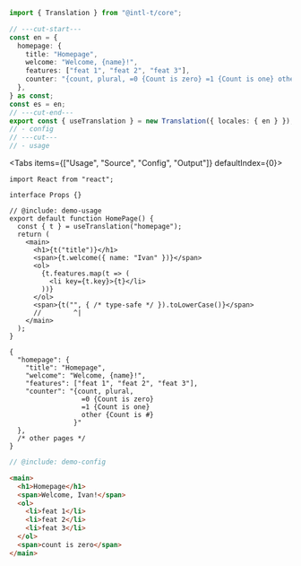<div className="hidden">

```ts twoslash include demo
import { Translation } from "@intl-t/core";

// ---cut-start---
const en = {
  homepage: {
    title: "Homepage",
    welcome: "Welcome, {name}!",
    features: ["feat 1", "feat 2", "feat 3"],
    counter: "{count, plural, =0 {Count is zero} =1 {Count is one} other {Count is #}}",
  },
} as const;
const es = en;
// ---cut-end---
export const { useTranslation } = new Translation({ locales: { en } });
// - config
// ---cut---
// - usage
```

</div>

<Tabs items={["Usage", "Source", "Config", "Output"]} defaultIndex={0}>
  <Tab value="Usage">

```tsx twoslash title="page.tsx"
import React from "react";

interface Props {}

// @include: demo-usage
export default function HomePage() {
  const { t } = useTranslation("homepage");
  return (
    <main>
      <h1>{t("title")}</h1>
      <span>{t.welcome({ name: "Ivan" })}</span>
      <ol>
        {t.features.map(t => (
          <li key={t.key}>{t}</li>
        ))}
      </ol>
      <span>{t("", { /* type-safe */ }).toLowerCase()}</span>
      //        ^|
    </main>
  );
}
```

  </Tab>
  <Tab value="Source">

```jsonc title="en.json"
{
  "homepage": {
    "title": "Homepage",
    "welcome": "Welcome, {name}!",
    "features": ["feat 1", "feat 2", "feat 3"],
    "counter": "{count, plural,
                  =0 {Count is zero}
                  =1 {Count is one}
                  other {Count is #}
                }"
  },
  /* other pages */
}
```

  </Tab>
  <Tab value="Config">

```ts twoslash title="translation.ts"
// @include: demo-config
```

  </Tab>
  <Tab value="Output">

```html title="html"
<main>
  <h1>Homepage</h1>
  <span>Welcome, Ivan!</span>
  <ol>
    <li>feat 1</li>
    <li>feat 2</li>
    <li>feat 3</li>
  </ol>
  <span>count is zero</span>
</main>
```

  </Tab>
</Tabs>
